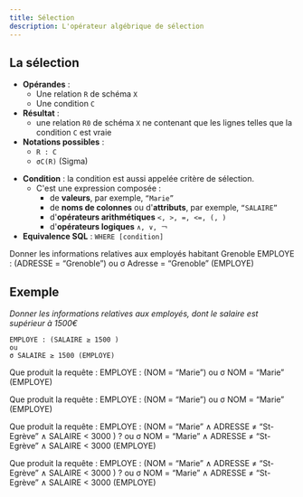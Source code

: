 ```yaml
---
title: Sélection
description: L'opérateur algébrique de sélection
---
```



<Slide>

## La sélection
* **Opérandes** :
    * Une relation `R` de schéma `X`
    * Une condition `C`
* **Résultat** : 
    * une relation `R0` de schéma `X` ne contenant que les lignes telles que la condition `C` est vraie
* **Notations possibles** : 
    * `R : C` 
    * `σC(R)` (Sigma)

</Slide>
<Slide title="La sélection">

* **Condition** : la condition est aussi appelée critère de sélection. 
    * C'est une expression composée :
        * de **valeurs**, par exemple, `“Marie”`
        * de **noms de colonnes** ou d'**attributs**, par exemple, `“SALAIRE”`
        * d'**opérateurs arithmétiques** `<, >, =, <=, (, )`
        * d'**opérateurs logiques** `∧, ∨, ￢`
* **Equivalence SQL** : `WHERE [condition]` 

</Slide>
<Slide title="La sélection">

Donner les informations relatives aux employés habitant Grenoble
EMPLOYE : (ADRESSE = “Grenoble”)
ou
σ Adresse = “Grenoble” (EMPLOYE)

</Slide>
<Slide title="La sélection">

## Exemple

_Donner les informations relatives aux employés, dont le salaire est supérieur à 1500€_

```
EMPLOYE : (SALAIRE ≥ 1500 )
ou
σ SALAIRE ≥ 1500 (EMPLOYE)
```

</Slide>
<Slide title="La sélection">


Que produit la requête : 
EMPLOYE : (NOM = “Marie”) 
ou 
σ NOM = “Marie” (EMPLOYE)

</Slide>
<Slide title="La sélection">


Que produit la requête : 
EMPLOYE : (NOM = “Marie”) 
ou 
σ NOM = “Marie” (EMPLOYE)

</Slide>
<Slide title="La sélection">


Que produit la requête : 
EMPLOYE : (NOM = “Marie” ∧ ADRESSE ≠ “St-Egrève” ∧ SALAIRE < 3000 ) ?
ou
σ NOM = “Marie” ∧ ADRESSE ≠ “St-Egrève” ∧ SALAIRE < 3000 (EMPLOYE)

</Slide>
<Slide title="La sélection">


Que produit la requête : 
EMPLOYE : (NOM = “Marie” ∧ ADRESSE ≠ “St-Egrève” ∧ SALAIRE < 3000 ) ?
ou
σ NOM = “Marie” ∧ ADRESSE ≠ “St-Egrève” ∧ SALAIRE < 3000 (EMPLOYE)


</Slide>
